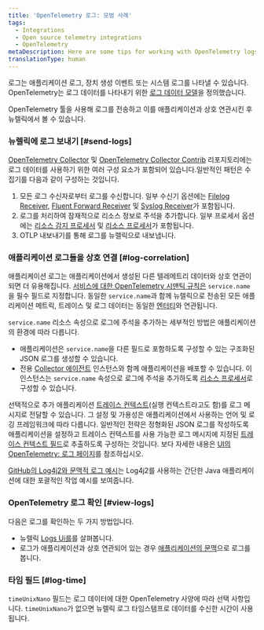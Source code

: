 ```yaml
---
title: 'OpenTelemetry 로그: 모범 사례'
tags:
  - Integrations
  - Open source telemetry integrations
  - OpenTelemetry
metaDescription: Here are some tips for working with OpenTelemetry logs and New Relic.
translationType: human
---
```


로그는 애플리케이션 로그, 장치 생성 이벤트 또는 시스템 로그를 나타낼 수 있습니다. OpenTelemetry는 로그 데이터를 나타내기 위한 [로그 데이터 모델](https://github.com/open-telemetry/opentelemetry-specification/blob/main/specification/logs/data-model.md)을 정의했습니다.

OpenTelemetry 툴을 사용해 로그를 전송하고 이를 애플리케이션과 상호 연관시킨 후 뉴렐릭에서 볼 수 있습니다.

### 뉴렐릭에 로그 보내기 [#send-logs]

[OpenTelemetry Collector](https://github.com/open-telemetry/opentelemetry-collector) 및 [OpenTelemetry Collector Contrib](https://github.com/open-telemetry/opentelemetry-collector-contrib) 리포지토리에는 로그 데이터를 사용하기 위한 여러 구성 요소가 포함되어 있습니다.일반적인 패턴은 수집기를 다음과 같이 구성하는 것입니다.

1. 모든 로그 수신자로부터 로그를 수신합니다. 일부 수신기 옵션에는 [Filelog Receiver](https://github.com/open-telemetry/opentelemetry-collector-contrib/tree/main/receiver/filelogreceiver), [Fluent Forward Receiver](https://github.com/open-telemetry/opentelemetry-collector-contrib/tree/main/receiver/fluentforwardreceiver) 및 [Syslog Receiver](https://github.com/open-telemetry/opentelemetry-collector-contrib/tree/main/receiver/syslogreceiver)가 포함됩니다.
2. 로그를 처리하여 잠재적으로 리소스 정보로 주석을 추가합니다. 일부 프로세서 옵션에는 [리소스 감지 프로세서](https://github.com/open-telemetry/opentelemetry-collector-contrib/tree/main/processor/resourcedetectionprocessor) 및 [리소스 프로세서](https://github.com/open-telemetry/opentelemetry-collector-contrib/blob/main/processor/resourceprocessor/README.md)가 포함됩니다.
3. OTLP 내보내기를 통해 로그를 뉴렐릭으로 내보냅니다.

### 애플리케이션 로그들을 상호 연결 [#log-correlation]

애플리케이션 로그는 애플리케이션에서 생성된 다른 텔레메트리 데이터와 상호 연관이 되면 더 유용해집니다. [서비스에 대한 OpenTelemetry 시맨틱 규칙은](https://github.com/open-telemetry/opentelemetry-specification/tree/main/specification/resource/semantic_conventions#service) `service.name`을 필수 필드로 지정합니다. 동일한 `service.name`과 함께 뉴렐릭으로 전송된 모든 애플리케이션 메트릭, 트레이스 및 로그 데이터는 동일한 [엔터티](/docs/new-relic-one/use-new-relic-one/core-concepts/what-entity-new-relic)와 연관됩니다.

`service.name` 리소스 속성으로 로그에 주석을 추가하는 세부적인 방법은 애플리케이션의 환경에 따라 다릅니다.

* 애플리케이션은 `service.name`을 다른 필드로 포함하도록 구성할 수 있는 구조화된 JSON 로그를 생성할 수 있습니다.
* 전용 [Collector 에이전트](https://opentelemetry.io/docs/collector/getting-started/#agent) 인스턴스와 함께 애플리케이션을 배포할 수 있습니다. 이 인스턴스는 `service.name` 속성으로 로그에 주석을 추가하도록 [리소스 프로세서](https://github.com/open-telemetry/opentelemetry-collector/tree/main/processor/resourceprocessor)로 구성할 수 있습니다.

선택적으로 추가 애플리케이션 [트레이스 컨텍스트](https://github.com/open-telemetry/opentelemetry-specification/blob/main/specification/logs/overview.md#log-correlation)(실행 컨텍스트라고도 함)를 로그 메시지로 전달할 수 있습니다. 그 설정 및 가용성은 애플리케이션에서 사용하는 언어 및 로깅 프레임워크에 따라 다릅니다. 일반적인 전략은 정형화된 JSON 로그를 작성하도록 애플리케이션을 설정하고 트레이스 컨텍스트를 사용 가능한 로그 메시지에 지정된 [트레이스 컨텍스트 필드](https://github.com/open-telemetry/opentelemetry-specification/blob/main/specification/logs/data-model.md#trace-context-fields)로 추출하도록 구성하는 것입니다. 보다 자세한 내용은 [UI의 OpenTelemetry: 로그 페이지](/docs/more-integrations/open-source-telemetry-integrations/opentelemetry/view-your-data/opentelemetry-logs-page)를 참조하십시오.

[GitHub의 Log4j2와 문맥적 로그 예시](https://github.com/newrelic/newrelic-opentelemetry-examples/tree/main/java/logs-in-context-log4j2)는 Log4j2를 사용하는 간단한 Java 애플리케이션에 대한 포괄적인 작업 예시를 보여줍니다.

### OpenTelemetry 로그 확인 [#view-logs]

다음은 로그를 확인하는 두 가지 방법입니다.

* 뉴렐릭 [Logs Ui를](/docs/logs/log-management/ui-data/use-logs-ui/)를 살펴봅니다.
* 로그가 애플리케이션과 상호 연관되어 있는 경우 [애플리케이션의 문맥](/docs/integrations/open-source-telemetry-integrations/opentelemetry/view-your-opentelemetry-data-new-relic#logs)으로 로그를 봅니다.

### 타임 필드 [#log-time]

`timeUnixNano` 필드는 로그 데이터에 대한 OpenTelemetry 사양에 따라 선택 사항입니다. `timeUnixNano`가 없으면 뉴렐릭 로그 타임스탬프로 데이터를 수신한 시간이 사용됩니다.